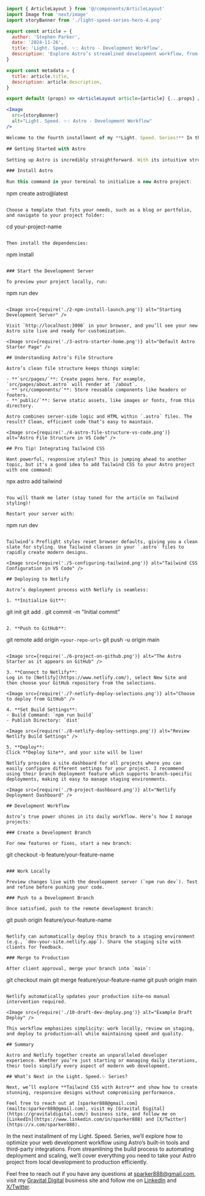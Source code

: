 ```jsx
import { ArticleLayout } from '@/components/ArticleLayout'
import Image from 'next/image'
import storyBanner from './light-speed-series-hero-4.png'

export const article = {
  author: 'Stephen Parker',
  date: '2024-11-26',
  title: 'Light. Speed. ✨: Astro - Development Workflow',
  description: 'Explore Astro’s streamlined development workflow, from local setup to Netlify deployment, and learn how to efficiently manage day-to-day development.',
}

export const metadata = {
  title: article.title,
  description: article.description,
}

export default (props) => <ArticleLayout article={article} {...props} />

<Image
  src={storyBanner}
  alt="Light. Speed. ✨: Astro - Development Workflow"
/>

Welcome to the fourth installment of my **Light. Speed. Series!** In the [previous article](https://sparker888.com/articles/light-speed-3), we explored Astro, a framework designed for simplicity, performance, and flexibility. Today, we’ll focus on **Astro’s development workflow**, from setting up your first project to deploying and managing changes with ease.

## Getting Started with Astro

Setting up Astro is incredibly straightforward. With its intuitive structure and built-in features, you can go from zero to a working site in minutes. Here’s how:

### Install Astro

Run this command in your terminal to initialize a new Astro project:

```
npm create astro@latest
```

Choose a template that fits your needs, such as a blog or portfolio, and navigate to your project folder:

```
cd your-project-name
```

Then install the dependencies:

```
npm install
```

### Start the Development Server

To preview your project locally, run:

```
npm run dev
```

<Image src={require('./2-npm-install-launch.png')} alt="Starting Development Server" />

Visit `http://localhost:3000` in your browser, and you’ll see your new Astro site live and ready for customization.

<Image src={require('./3-astro-starter-home.png')} alt="Default Astro Starter Page" />

## Understanding Astro’s File Structure

Astro’s clean file structure keeps things simple:

- **`src/pages/`**: Create pages here. For example, `src/pages/about.astro` will render at `/about`.
- **`src/components/`**: Store reusable components like headers or footers.
- **`public/`**: Serve static assets, like images or fonts, from this directory.

Astro combines server-side logic and HTML within `.astro` files. The result? Clean, efficient code that’s easy to maintain.

<Image src={require('./4-astro-file-structure-vs-code.png')} alt="Astro File Structure in VS Code" />

## Pro Tip! Integrating Tailwind CSS

Want powerful, responsive styles? This is jumping ahead to another topic, but it's a good idea to add Tailwind CSS to your Astro project with one command:

```
npx astro add tailwind
```

You will thank me later (stay tuned for the article on Tailwind styling)!

Restart your server with:

```
npm run dev
```

Tailwind’s Preflight styles reset browser defaults, giving you a clean slate for styling. Use Tailwind classes in your `.astro` files to rapidly create modern designs.

<Image src={require('./5-configuring-tailwind.png')} alt="Tailwind CSS Configuration in VS Code" />

## Deploying to Netlify

Astro’s deployment process with Netlify is seamless:

1. **Initialize Git**:
   ```
   git init
   git add .
   git commit -m "Initial commit"
   ```

2. **Push to GitHub**:
   ```
   git remote add origin `<your-repo-url>`
   git push -u origin main
   ```

   <Image src={require('./6-project-on-github.png')} alt="The Astro Starter as it appears on GitHub" />

3. **Connect to Netlify**:  
   Log in to [Netlify](https://www.netlify.com/), select New Site and then choose your GitHub repository from the selections.  

   <Image src={require('./7-netlify-deploy-selections.png')} alt="Choose to deploy from GitHub" />

4. **Set Build Settings**:  
   - Build Command: `npm run build`
   - Publish Directory: `dist`

   <Image src={require('./8-netlify-deploy-settings.png')} alt="Review Netlify Build Settings" />

5. **Deploy**:  
   Click **Deploy Site**, and your site will be live!

Netlify provides a site dashboard for all projects where you can easily configure different settings for your project. I recommend using their branch deployment feature which supports branch-specific deployments, making it easy to manage staging environments.

<Image src={require('./9-project-dashboard.png')} alt="Netlify Deployment Dashboard" />

## Development Workflow

Astro’s true power shines in its daily workflow. Here’s how I manage projects:

### Create a Development Branch

For new features or fixes, start a new branch:

```
git checkout -b feature/your-feature-name
```

### Work Locally

Preview changes live with the development server (`npm run dev`). Test and refine before pushing your code.

### Push to a Development Branch

Once satisfied, push to the remote development branch:

```
git push origin feature/your-feature-name
```

Netlify can automatically deploy this branch to a staging environment (e.g., `dev-your-site.netlify.app`). Share the staging site with clients for feedback.

### Merge to Production

After client approval, merge your branch into `main`:

```
git checkout main
git merge feature/your-feature-name
git push origin main
```

Netlify automatically updates your production site—no manual intervention required.

<Image src={require('./10-draft-dev-deploy.png')} alt="Example Draft Deploy" />

This workflow emphasizes simplicity: work locally, review on staging, and deploy to production—all while maintaining speed and quality.

## Summary

Astro and Netlify together create an unparalleled developer experience. Whether you’re just starting or managing daily iterations, their tools simplify every aspect of modern web development.

## What’s Next in the Light. Speed.✨ Series?

Next, we’ll explore **Tailwind CSS with Astro** and show how to create stunning, responsive designs without compromising performance.

Feel free to reach out at [sparker888@gmail.com](mailto:sparker888@gmail.com), visit my [Gravital Digital](https://gravitaldigital.com/) business site, and follow me on [LinkedIn](https://www.linkedin.com/in/sparker888) and [X/Twitter](https://x.com/sparker888).
```

In the next installment of my Light. Speed. Series, we’ll explore how to optimize your web development workflow using Astro’s built-in tools and third-party integrations. From streamlining the build process to automating deployment and scaling, we’ll cover everything you need to take your Astro project from local development to production efficiently.

Feel free to reach out if you have any questions at [sparker888@gmail.com](mailto:sparker888@gmail.com), visit my [Gravital Digital](https://gravitaldigital.com/) business site and follow me on [LinkedIn](https://www.linkedin.com/in/sparker888) and [X/Twitter](https://x.com/sparker888).
